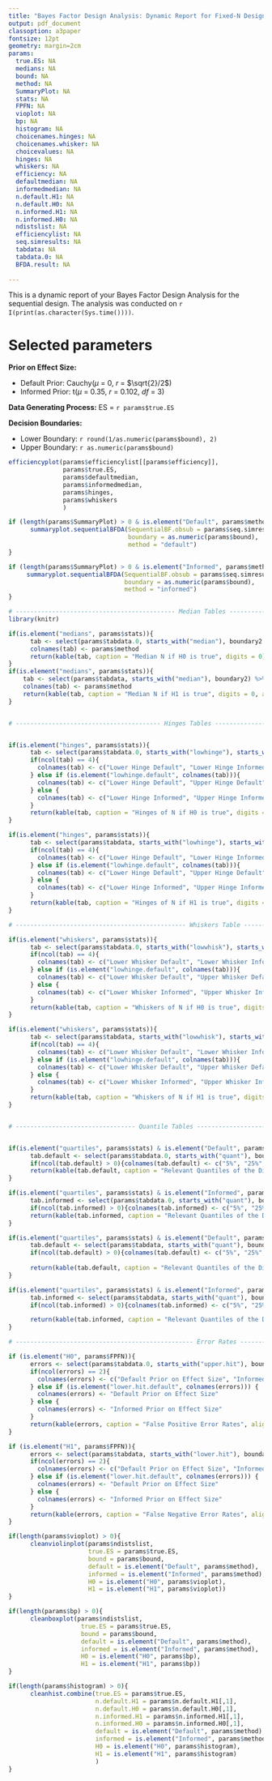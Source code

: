 ```yaml
---
title: "Bayes Factor Design Analysis: Dynamic Report for Fixed-N Design"
output: pdf_document
classoption: a3paper
fontsize: 12pt
geometry: margin=2cm
params:
  true.ES: NA
  medians: NA
  bound: NA
  method: NA
  SummaryPlot: NA
  stats: NA
  FPFN: NA
  vioplot: NA
  bp: NA
  histogram: NA
  choicenames.hinges: NA
  choicenames.whisker: NA
  choicevalues: NA
  hinges: NA
  whiskers: NA
  efficiency: NA
  defaultmedian: NA
  informedmedian: NA
  n.default.H1: NA
  n.default.H0: NA
  n.informed.H1: NA
  n.informed.H0: NA
  ndistslist: NA
  efficiencylist: NA
  seq.simresults: NA
  tabdata: NA
  tabdata.0: NA
  BFDA.result: NA
                     
---
```


This is a dynamic report of your Bayes Factor Design Analysis for the sequential design. The analysis was conducted on `r I(print(as.character(Sys.time())))`.

# Selected parameters

**Prior on Effect Size:**

* Default Prior: Cauchy($\mu$ = 0, $r$ = $\sqrt{2}/2$)
* Informed Prior: t($\mu$ = 0.35, $r$ = 0.102, $df$ = 3)

**Data Generating Process:** ES = `r params$true.ES`

**Decision Boundaries:**

* Lower Boundary: `r round(1/as.numeric(params$bound), 2)`
* Upper Boundary: `r as.numeric(params$bound)`


```r
efficiencyplot(params$efficiencylist[[params$efficiency]],
               params$true.ES,
               params$defaultmedian,
               params$informedmedian,
               params$hinges,
               params$whiskers
               )
```


```r

if (length(params$SummaryPlot) > 0 & is.element("Default", params$method)){
      summaryplot.sequentialBFDA(SequentialBF.obsub = params$seq.simresults[[params$BFDA.result]], 
                                 boundary = as.numeric(params$bound),
                                 method = "default")
}

if (length(params$SummaryPlot) > 0 & is.element("Informed", params$method)){
     summaryplot.sequentialBFDA(SequentialBF.obsub = params$seq.simresults[[params$BFDA.result]],
                                boundary = as.numeric(params$bound),
                                method = "informed")
}
```

```r
# -------------------------------------------- Median Tables -------------------------------------------------------------------
library(knitr)

if(is.element("medians", params$stats)){
      tab <- select(params$tabdata.0, starts_with("median"), boundary2.H0) %>% filter(boundary2.H0 == params$bound) %>% select(-boundary2.H0)
      colnames(tab) <- params$method
      return(kable(tab, caption = "Median N if H0 is true", digits = 0))
}
if(is.element("medians", params$stats)){
    tab <- select(params$tabdata, starts_with("median"), boundary2) %>% filter(boundary2 == params$bound) %>% select(-boundary2)
    colnames(tab) <- params$method
    return(kable(tab, caption = "Median N if H1 is true", digits = 0, align = "l"))
}


# ---------------------------------------- Hinges Tables ------------------------------------------------------------------------


if(is.element("hinges", params$stats)){
      tab <- select(params$tabdata.0, starts_with("lowhinge"), starts_with("uphinge"), boundary2.H0) %>% filter(boundary2.H0 == params$bound) %>% select(-boundary2.H0)
      if(ncol(tab) == 4){
        colnames(tab) <- c("Lower Hinge Default", "Lower Hinge Informed", "Upper Hinge Default", "Upper Hinge Informed")
      } else if (is.element("lowhinge.default", colnames(tab))){
        colnames(tab) <- c("Lower Hinge Default", "Upper Hinge Default")
      } else {
        colnames(tab) <- c("Lower Hinge Informed", "Upper Hinge Informed")
      }
      return(kable(tab, caption = "Hinges of N if H0 is true", digits = 0, align = "l"))
}

if(is.element("hinges", params$stats)){
      tab <- select(params$tabdata, starts_with("lowhinge"), starts_with("uphinge"), boundary2) %>% filter(boundary2 == params$bound) %>% select(-boundary2)
      if(ncol(tab) == 4){
        colnames(tab) <- c("Lower Hinge Default", "Lower Hinge Informed", "Upper Hinge Default", "Upper Hinge Informed")
      } else if (is.element("lowhinge.default", colnames(tab))){
        colnames(tab) <- c("Lower Hinge Default", "Upper Hinge Default")
      } else {
        colnames(tab) <- c("Lower Hinge Informed", "Upper Hinge Informed")
      }
      return(kable(tab, caption = "Hinges of N if H1 is true", digits = 0, align = "l"))
}

# ----------------------------------------------- Whiskers Table ------------------------------------------------------------------

if(is.element("whiskers", params$stats)){
      tab <- select(params$tabdata.0, starts_with("lowwhisk"), starts_with("upwhisk"), boundary2.H0) %>% filter(boundary2.H0 == params$bound) %>% select(-boundary2.H0)
      if(ncol(tab) == 4){
        colnames(tab) <- c("Lower Whisker Default", "Lower Whisker Informed", "Upper Whisker Default", "Upper Whisker Informed")
      } else if (is.element("lowhinge.default", colnames(tab))){
        colnames(tab) <- c("Lower Whisker Default", "Upper Whisker Default")
      } else {
        colnames(tab) <- c("Lower Whisker Informed", "Upper Whisker Informed")
      }
      return(kable(tab, caption = "Whiskers of N if H0 is true", digits = 0, align = "l"))
}

if(is.element("whiskers", params$stats)){
      tab <- select(params$tabdata, starts_with("lowwhisk"), starts_with("upwhisk"), boundary2) %>% filter(boundary2 == params$bound) %>% select(-boundary2)
      if(ncol(tab) == 4){
        colnames(tab) <- c("Lower Whisker Default", "Lower Whisker Informed", "Upper Whisker Default", "Upper Whisker Informed")
      } else if (is.element("lowhinge.default", colnames(tab))){
        colnames(tab) <- c("Lower Whisker Default", "Upper Whisker Default")
      } else {
        colnames(tab) <- c("Lower Whisker Informed", "Upper Whisker Informed")
      }
      return(kable(tab, caption = "Whiskers of N if H1 is true", digits = 0, align = "l"))
}


# --------------------------------- Quantile Tables -------------------------------------------------------------------------------


if(is.element("quartiles", params$stats) & is.element("Default", params$method)){
      tab.default <- select(params$tabdata.0, starts_with("quant"), boundary2.H0) %>% filter(boundary2.H0 == params$bound) %>% select(-boundary2.H0) %>% select(ends_with("default.H0"))
      if(ncol(tab.default) > 0){colnames(tab.default) <- c("5%", "25%", "75%", "95%")}
      return(kable(tab.default, caption = "Relevant Quantiles of the Distribution of N (DGP: H0, Default Prior on Effect Size)", digits = 0, align = "l"))
}

if(is.element("quartiles", params$stats) & is.element("Informed", params$method)){
      tab.informed <- select(params$tabdata.0, starts_with("quant"), boundary2.H0) %>% filter(boundary2.H0 == params$bound) %>% select(-boundary2.H0) %>% select(ends_with("informed.H0"))
      if(ncol(tab.informed) > 0){colnames(tab.informed) <- c("5%", "25%", "75%", "95%")}
      return(kable(tab.informed, caption = "Relevant Quantiles of the Distribution of N (DGP: H0, Informed Prior on Effect Size)", digits = 0, align = "l"))
}

if(is.element("quartiles", params$stats) & is.element("Default", params$method)){
      tab.default <- select(params$tabdata, starts_with("quant"), boundary2) %>% filter(boundary2 == params$bound) %>% select(-boundary2) %>% select(ends_with("default"))
      if(ncol(tab.default) > 0){colnames(tab.default) <- c("5%", "25%", "75%", "95%")}
      
      return(kable(tab.default, caption = "Relevant Quantiles of the Distribution of N (DGP: H1, Default Prior on Effect Size)", digits = 0, align = "l"))
}

if(is.element("quartiles", params$stats) & is.element("Informed", params$method)){
      tab.informed <- select(params$tabdata, starts_with("quant"), boundary2) %>% filter(boundary2 == params$bound) %>% select(-boundary2) %>% select(ends_with("informed"))
      if(ncol(tab.informed) > 0){colnames(tab.informed) <- c("5%", "25%", "75%", "95%")}

      return(kable(tab.informed, caption = "Relevant Quantiles of the Distribution of N (DGP: H1, Informed Prior on Effect Size)", digits = 0, align = "l"))
}

# ------------------------------------------------- Error Rates ------------------------------------------------------------------

if (is.element("H0", params$FPFN)){
      errors <- select(params$tabdata.0, starts_with("upper.hit"), boundary2.H0) %>% filter(boundary2.H0 == params$bound) %>% select(-boundary2.H0)
      if(ncol(errors) == 2){
        colnames(errors) <- c("Default Prior on Effect Size", "Informed Prior on Effect Size")
      } else if (is.element("lower.hit.default", colnames(errors))) {
        colnames(errors) <- "Default Prior on Effect Size"
      } else {
        colnames(errors) <- "Informed Prior on Effect Size"
      }
      return(kable(errors, caption = "False Positive Error Rates", align = "l"))
}

if (is.element("H1", params$FPFN)){
      errors <- select(params$tabdata, starts_with("lower.hit"), boundary2) %>% filter(boundary2 == params$bound) %>% select(-boundary2)
      if(ncol(errors) == 2){
        colnames(errors) <- c("Default Prior on Effect Size", "Informed Prior on Effect Size")
      } else if (is.element("lower.hit.default", colnames(errors))) {
        colnames(errors) <- "Default Prior on Effect Size"
      } else {
        colnames(errors) <- "Informed Prior on Effect Size"
      }
      return(kable(errors, caption = "False Negative Error Rates", align = "l"))
}

```

```r

if(length(params$vioplot) > 0){
      cleanviolinplot(params$ndistslist,
                      true.ES = params$true.ES,
                      bound = params$bound,
                      default = is.element("Default", params$method),
                      informed = is.element("Informed", params$method),
                      H0 = is.element("H0", params$vioplot),
                      H1 = is.element("H1", params$vioplot))
}

if(length(params$bp) > 0){
      cleanboxplot(params$ndistslist,
                    true.ES = params$true.ES,
                    bound = params$bound,
                    default = is.element("Default", params$method),
                    informed = is.element("Informed", params$method),
                    H0 = is.element("H0", params$bp),
                    H1 = is.element("H1", params$bp))
}

if(length(params$histogram) > 0){
      cleanhist.combine(true.ES = params$true.ES,
                        n.default.H1 = params$n.default.H1[,1],
                        n.default.H0 = params$n.default.H0[,1],
                        n.informed.H1 = params$n.informed.H1[,1],
                        n.informed.H0 = params$n.informed.H0[,1],
                        default = is.element("Default", params$method),
                        informed = is.element("Informed", params$method),
                        H0 = is.element("H0", params$histogram),
                        H1 = is.element("H1", params$histogram)
                        )
}

```